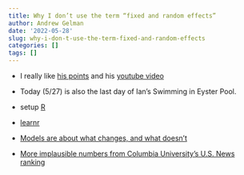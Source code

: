 ```yaml
---
title: Why I don’t use the term “fixed and random effects”
author: Andrew Gelman
date: '2022-05-28'
slug: why-i-don-t-use-the-term-fixed-and-random-effects
categories: []
tags: []
---
```


- I really like [his points](https://statmodeling.stat.columbia.edu/2005/01/25/why_i_dont_use/?utm_campaign=Next%20%E2%80%94%20Today%20I%20Learned%20About%20R&utm_medium=email&utm_source=Revue%20newsletter)
and his [youtube video](https://www.youtube.com/watch?v=4v_tnWXGX8o)

- Today (5/27) is also the last day of Ian's Swimming in Eyster Pool.

- setup [R](https://learnr-examples.shinyapps.io/ex-setup-r/#section-install-r)

- [learnr](https://rstudio.github.io/learnr/)

- [Models are about what changes, and what doesn't](https://www.magesblog.com/post/modelling-change/)

- [More implausible numbers from Columbia University’s U.S. News ranking](https://statmodeling.stat.columbia.edu/)